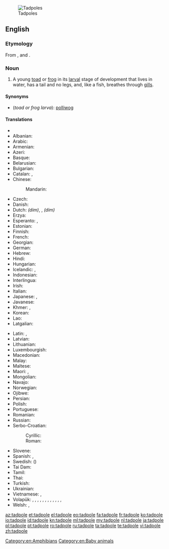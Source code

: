 [[Image:Tadpoles 10 days.jpg|thumb|Tadpoles]]
==English==
{{wikipedia}}

===Etymology===
From {{etyl|enm}}, {{term|lang=enm|tad||toad}} and {{term|lang=enm|poll||head}}.

===Noun===
{{en-noun}}

# A young [[toad]] or [[frog]] in its [[larval]] stage of development that lives in water, has a tail and no legs, and, like a fish, breathes through [[gill]]s.

====Synonyms====
* (''toad or frog larva''): [[polliwog]]

====Translations====
{{trans-top|toad or frog larva}}
* {{trreq|af}}
* Albanian: {{t+|sq|fulterëz|f|xs=Albanian}}
* Arabic: {{t|ar|شرغوف|m|tr=šurğūf|alt=شُرْغُوف|sc=Arab}}
* Armenian: {{t|hy|շերեփուկ|tr=šerep'uk|sc=Armn}}
* Azeri: {{t-|az|çömçəquyruq|xs=Azeri}}
* Basque: {{t|eu|zapaburu}}
* Belarusian: {{t|be|апалонік|m|tr=apalónik|sc=Cyrl}}
* Bulgarian: {{t|bg|попова лъжичка|f|tr=popova lǎžička|sc=Cyrl}}
* Catalan: {{t|ca|capgròs|m}}, {{t|ca|cullerot|m}}
* Chinese:
*: Mandarin: {{t|zh|蝌蚪|tr=kēdǒu|sc=Hani}}
* Czech: {{t+|cs|pulec|m}}
* Danish: {{t-|da|haletudse|c}}
* Dutch: {{t|nl|dikkopje|m}} ''(dim)'', {{t|nl|dikkop|m}}, {{t|nl|kikkervisje}} ''(dim)''
* Erzya: {{tø|myv|ботпря|tr=botprja|sc=Cyrl}}
* Esperanto: {{t-|eo|ranido|xs=Esperanto}}, {{t|eo|bufido}}
* Estonian: {{t-|et|kulles}}
* Finnish: {{t+|fi|nuijapää}}
* French: {{t+|fr|têtard|m}}
* Georgian: {{t|ka|თავკომბალა|tr=t‘avkombala|sc=Geor}}
* German: {{t+|de|Kaulquappe|f}}
* Hebrew: {{t-|he|ראשן|m|alt=רֹאשָׁן}}
* Hindi: {{t|hi|इल्ली|tr=illī|sc=Deva}}
* Hungarian: {{t+|hu|ebihal}}
* Icelandic: {{t|is|halakarta|f}}, {{t|is|froskungi|m}}
* Indonesian: {{t-|id|berudu|xs=Indonesian}}
* Interlingua: {{t|ia|larva de rana}}
* Irish: {{t|ga|torbán|m}}
* Italian: {{t+|it|girino|m}}
* Japanese: {{t+|ja|おたまじゃくし|tr=おたまじゃくし, otamajakushi}}, {{t|ja|オタマジャクシ|tr=otamajakushi|sc=Jpan}}
* Javanese: {{t|jv|kecebong}}
* Khmer: {{t|km|កូនក្អុក|tr=koonk’ok|sc=Khmr}}, {{t|km|កូនពៀក|tr=koonpiek|sc=Khmr}}
* Korean: {{t|ko|올챙이|tr=olchaeng-i|sc=Kore}}
* Lao: {{t-|lo|ຮວກ|tr=huak|sc=Laoo|xs=Lao}}
* Latgalian: {{tø|ltg|kūrcaklys|m}}
{{trans-mid}}
* Latin: {{t-|la|ranunculus|m}}, {{t-|la|ranula|f}}
* Latvian: {{t|lv|kurkulis|m}}
* Lithuanian: {{t|lt|buožgalvis}}
* Luxembourgish: {{t|lb|Kauzekapp|m}}
* Macedonian: {{t|mk|полноглавец|m|tr=polnoglávec}}
* Malay: {{t-|ms|berudu|xs=Malay}}
* Maltese: {{t-|mt|marżepp|m|xs=Maltese}}
* Maori: {{t|mi|hua poraka}}, {{t|mi|punua poraka}}
* Mongolian: {{t-|mn|шанаган хорхой|tr=šanagan horhoy|sc=Cyrl|xs=Mongolian}}
* Navajo: {{tø|nv|tsʼǫʼasánii}}
* Norwegian: {{t|no|rumpetroll}}
* Ojibwe: {{tø|oj|boodoonh}}
* Persian: {{t-|fa|بچه قورباغه|tr=bačče-ye qurbâğe|xs=Persian}}
* Polish: {{t-|pl|kijanka|f}}
* Portuguese: {{t+|pt|girino|m}}
* Romanian: {{t+|ro|mormoloc|m}}
* Russian: {{t+|ru|головастик|m|tr=golovástik}}
* Serbo-Croatian:
*: Cyrillic: {{t|sh|пуноглавац|m}}
*: Roman: {{t|sh|punoglavac|m}}
* Slovene: {{t-|sl|paglavec|m}}
* Spanish: {{t+|es|renacuajo|m}},  {{t-|es|ranacuajo|m}}
* Swedish: ({{t|sv|grodyngel|grod}}){{t|sv|yngel|c}}
* Tai Dam: {{tø|blt|ʻkhuạk|sc=Tavt}}
* Tamil: {{t|ta|தவளைக்குஞ்சு}}
* Thai: {{t|th|ลูกกบ|tr=lôok gòp|sc=Thai}}
* Turkish: {{t+|tr|iribaş}}
* Ukrainian: {{t|uk|пуголовок|m|tr=puholovok|sc=Cyrl}}
* Vietnamese: {{t+|vi|nòng nọc|xs=Vietnamese}}, {{t-|vi|nọc nọc|xs=Vietnamese}}
* Volapük: {{qualifier|♂♀}} {{t-|vo|frogalarvat}}, {{qualifier|♂}} {{t-|vo|frogahilarvat}}, {{qualifier|♀}} {{t-|vo|frogajilarvat}}, {{qualifier|♂♀ offspring}} {{t-|vo|frogül}}, {{qualifier|♂ offspring}} {{t-|vo|hifrogül}}, {{qualifier|♀ offspring}} {{t-|vo|jifrogül}}, {{qualifier|♂♀ offspring}} {{t-|vo|bufodül}}, {{qualifier|♂ offspring}} {{t-|vo|hibufodül}}, {{qualifier|♀ offspring}} {{t-|vo|jibufodül}}, {{qualifier|♂♀ offspring}} {{t-|vo|rosipül}}, {{qualifier|♂ offspring}} {{t-|vo|hirosipül}}, {{qualifier|♀ offspring}} {{t-|vo|jirosipül}}, {{qualifier|obsolete}} {{t-|vo|smafrog}}
* Welsh: {{t-|cy|grifft|m|xs=Welsh}}, {{t|cy|penbwl|m|xs=Welsh}}
{{trans-bottom}}

[[Category:en:Amphibians]]
[[Category:en:Baby animals]]

[[az:tadpole]]
[[et:tadpole]]
[[el:tadpole]]
[[eo:tadpole]]
[[fa:tadpole]]
[[fr:tadpole]]
[[ko:tadpole]]
[[io:tadpole]]
[[id:tadpole]]
[[kn:tadpole]]
[[ml:tadpole]]
[[my:tadpole]]
[[nl:tadpole]]
[[ja:tadpole]]
[[pl:tadpole]]
[[pt:tadpole]]
[[ro:tadpole]]
[[ru:tadpole]]
[[ta:tadpole]]
[[te:tadpole]]
[[vi:tadpole]]
[[zh:tadpole]]